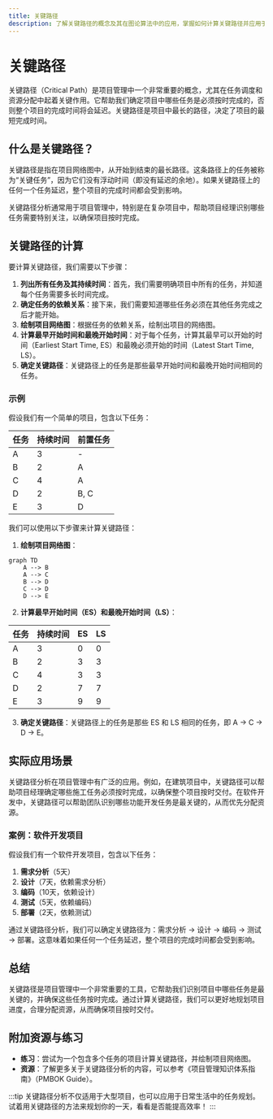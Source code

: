 ```yaml
---
title: 关键路径
description: 了解关键路径的概念及其在图论算法中的应用，掌握如何计算关键路径并应用于实际项目。
---
```


# 关键路径

关键路径（Critical Path）是项目管理中一个非常重要的概念，尤其在任务调度和资源分配中起着关键作用。它帮助我们确定项目中哪些任务是必须按时完成的，否则整个项目的完成时间将会延迟。关键路径是项目中最长的路径，决定了项目的最短完成时间。

## 什么是关键路径？

关键路径是指在项目网络图中，从开始到结束的最长路径。这条路径上的任务被称为“关键任务”，因为它们没有浮动时间（即没有延迟的余地）。如果关键路径上的任何一个任务延迟，整个项目的完成时间都会受到影响。

关键路径分析通常用于项目管理中，特别是在复杂项目中，帮助项目经理识别哪些任务需要特别关注，以确保项目按时完成。

## 关键路径的计算

要计算关键路径，我们需要以下步骤：

1. **列出所有任务及其持续时间**：首先，我们需要明确项目中所有的任务，并知道每个任务需要多长时间完成。
2. **确定任务的依赖关系**：接下来，我们需要知道哪些任务必须在其他任务完成之后才能开始。
3. **绘制项目网络图**：根据任务的依赖关系，绘制出项目的网络图。
4. **计算最早开始时间和最晚开始时间**：对于每个任务，计算其最早可以开始的时间（Earliest Start Time, ES）和最晚必须开始的时间（Latest Start Time, LS）。
5. **确定关键路径**：关键路径上的任务是那些最早开始时间和最晚开始时间相同的任务。

### 示例

假设我们有一个简单的项目，包含以下任务：

| 任务 | 持续时间 | 前置任务 |
|------|----------|----------|
| A    | 3        | -        |
| B    | 2        | A        |
| C    | 4        | A        |
| D    | 2        | B, C     |
| E    | 3        | D        |

我们可以使用以下步骤来计算关键路径：

1. **绘制项目网络图**：

```mermaid
graph TD
    A --> B
    A --> C
    B --> D
    C --> D
    D --> E
```

2. **计算最早开始时间（ES）和最晚开始时间（LS）**：

| 任务 | 持续时间 | ES  | LS  |
|------|----------|-----|-----|
| A    | 3        | 0   | 0   |
| B    | 2        | 3   | 3   |
| C    | 4        | 3   | 3   |
| D    | 2        | 7   | 7   |
| E    | 3        | 9   | 9   |

3. **确定关键路径**：关键路径上的任务是那些 ES 和 LS 相同的任务，即 A -> C -> D -> E。

## 实际应用场景

关键路径分析在项目管理中有广泛的应用。例如，在建筑项目中，关键路径可以帮助项目经理确定哪些施工任务必须按时完成，以确保整个项目按时交付。在软件开发中，关键路径可以帮助团队识别哪些功能开发任务是最关键的，从而优先分配资源。

### 案例：软件开发项目

假设我们有一个软件开发项目，包含以下任务：

1. **需求分析**（5天）
2. **设计**（7天，依赖需求分析）
3. **编码**（10天，依赖设计）
4. **测试**（5天，依赖编码）
5. **部署**（2天，依赖测试）

通过关键路径分析，我们可以确定关键路径为：需求分析 -> 设计 -> 编码 -> 测试 -> 部署。这意味着如果任何一个任务延迟，整个项目的完成时间都会受到影响。

## 总结

关键路径是项目管理中一个非常重要的工具，它帮助我们识别项目中哪些任务是最关键的，并确保这些任务按时完成。通过计算关键路径，我们可以更好地规划项目进度，合理分配资源，从而确保项目按时交付。

## 附加资源与练习

- **练习**：尝试为一个包含多个任务的项目计算关键路径，并绘制项目网络图。
- **资源**：了解更多关于关键路径分析的内容，可以参考《项目管理知识体系指南》（PMBOK Guide）。

:::tip
关键路径分析不仅适用于大型项目，也可以应用于日常生活中的任务规划。试着用关键路径的方法来规划你的一天，看看是否能提高效率！
:::